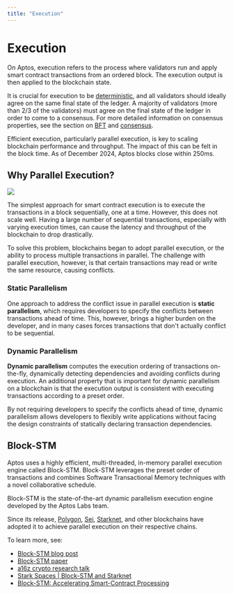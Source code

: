 ```yaml
---
title: "Execution"
---
```





# Execution

On Aptos, execution refers to the process where validators run and apply smart contract transactions 
from an ordered block. The execution output is then applied to the blockchain state.

It is crucial for execution to be 
[deterministic](https://en.wikipedia.org/wiki/Deterministic_algorithm), and all validators should 
ideally agree on the same final state of the ledger. A majority of validators (more than 2/3 of the 
validators) must agree on the final state of the ledger in order to come to a consensus. For more 
detailed information on consensus properties, see the section on 
[BFT](../glossary#byzantine-fault-tolerance-bft) and [consensus](../glossary#consensus).

Efficient execution, particularly parallel execution, is key to scaling blockchain performance and 
throughput. The impact of this can be felt in the block time. As of December 2024, Aptos blocks close within 250ms.

## Why Parallel Execution?

![](https://miro.medium.com/v2/resize:fit:4800/format:webp/0*qG0KRe1KzsP8Odth)

The simplest approach for smart contract execution is to execute the transactions in a block 
sequentially, one at a time. However, this does not scale well. Having a large number of sequential 
transactions, especially with varying execution times, can cause the latency and throughput of the 
blockchain to drop drastically.

To solve this problem, blockchains began to adopt parallel execution, or the ability to process 
multiple transactions in parallel. The challenge with parallel execution, however, is that certain 
transactions may read or write the same resource, causing conflicts.

### Static Parallelism

One approach to address the conflict issue in parallel execution is **static parallelism**, which 
requires developers to specify the conflicts between transactions ahead of time. This, however, 
brings a higher burden on the developer, and in many cases forces transactions that don't actually 
conflict to be sequential.

### Dynamic Parallelism

**Dynamic parallelism** computes the execution ordering of transactions on-the-fly, dynamically 
detecting dependencies and avoiding conflicts during execution. An additional property that is 
important for dynamic parallelism on a blockchain is that the execution output is consistent with 
executing transactions according to a preset order.

By not requiring developers to specify the conflicts ahead of time, dynamic parallelism allows 
developers to flexibly write applications without facing the design constraints of statically 
declaring transaction dependencies.

## Block-STM

Aptos uses a highly efficient, multi-threaded, in-memory parallel execution engine called Block-STM. 
Block-STM leverages the preset order of transactions and combines Software Transactional Memory 
techniques with a novel collaborative schedule.

Block-STM is the state-of-the-art dynamic parallelism execution engine developed by the Aptos Labs 
team.

Since its release, [Polygon](https://polygon.technology/blog/innovating-the-main-chain-a-polygon-pos-study-in-parallelization), [Sei](https://forum.sei.io/t/optimistic-concurrency-control/28), 
[Starknet](https://www.starknet.io/blog/parallel-execution-and-v0-13-2/), and other blockchains have 
adopted it to achieve parallel execution on their respective chains.

To learn more, see:
- [Block-STM blog post](https://medium.com/aptoslabs/block-stm-how-we-execute-over-160k-transactions-per-second-on-the-aptos-blockchain-3b003657e4ba)
- [Block-STM paper](https://arxiv.org/pdf/2203.06871)
- [a16z crypto research talk](https://www.youtube.com/watch?v=2SE5tqPzhyw)
- [Stark Spaces | Block-STM and Starknet](https://www.youtube.com/watch?v=y1kXOi39RX0)
- [Block-STM: Accelerating Smart-Contract Processing](https://blog.chain.link/block-stm/)

